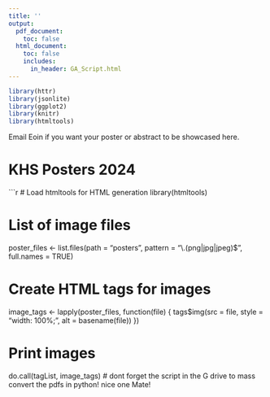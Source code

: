 ```yaml
---
title: ''
output:
  pdf_document:
    toc: false
  html_document:
    toc: false
    includes:
      in_header: GA_Script.html
---
```


```r
library(httr) 
library(jsonlite)
library(ggplot2)
library(knitr)
library(htmltools)
```

Email Eoin if you want your poster or abstract to be showcased here.

# KHS Posters 2024

```r
# Load htmltools for HTML generation
library(htmltools)

# List of image files
poster_files <- list.files(path = "posters", pattern = "\\.(png|jpg|jpeg)$", full.names = TRUE)

# Create HTML tags for images
image_tags <- lapply(poster_files, function(file) {
  tags$img(src = file, style = "width: 100%;", alt = basename(file))
})

# Print images
do.call(tagList, image_tags)
# dont forget the script in the G drive to mass convert the pdfs in python! nice one Mate!